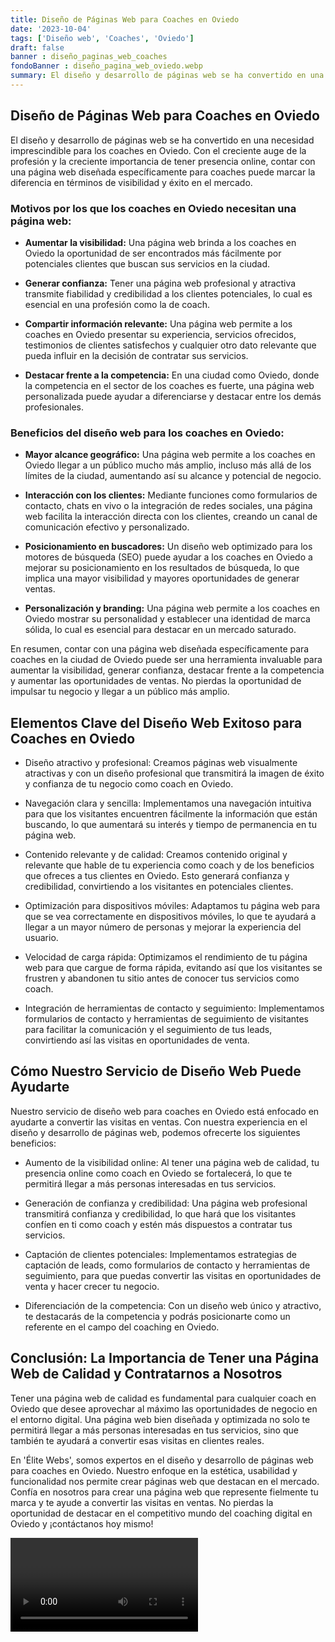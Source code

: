 ```yaml
---
title: Diseño de Páginas Web para Coaches en Oviedo
date: '2023-10-04'
tags: ['Diseño web', 'Coaches', 'Oviedo']
draft: false
banner : diseño_paginas_web_coaches
fondoBanner : diseño_pagina_web_oviedo.webp
summary: El diseño y desarrollo de páginas web se ha convertido en una necesidad imprescindible para los coaches en Oviedo. Con el creciente auge de la profesión y la creciente importancia de tener presencia online, contar con una página web diseñada específicamente para coaches puede marcar la diferencia en términos de visibilidad y éxito en el mercado.
---
```


## Diseño de Páginas Web para Coaches en Oviedo

El diseño y desarrollo de páginas web se ha convertido en una necesidad imprescindible para los coaches en Oviedo. Con el creciente auge de la profesión y la creciente importancia de tener presencia online, contar con una página web diseñada específicamente para coaches puede marcar la diferencia en términos de visibilidad y éxito en el mercado.

### Motivos por los que los coaches en Oviedo necesitan una página web:

- **Aumentar la visibilidad:** Una página web brinda a los coaches en Oviedo la oportunidad de ser encontrados más fácilmente por potenciales clientes que buscan sus servicios en la ciudad.

- **Generar confianza:** Tener una página web profesional y atractiva transmite fiabilidad y credibilidad a los clientes potenciales, lo cual es esencial en una profesión como la de coach.

- **Compartir información relevante:** Una página web permite a los coaches en Oviedo presentar su experiencia, servicios ofrecidos, testimonios de clientes satisfechos y cualquier otro dato relevante que pueda influir en la decisión de contratar sus servicios.

- **Destacar frente a la competencia:** En una ciudad como Oviedo, donde la competencia en el sector de los coaches es fuerte, una página web personalizada puede ayudar a diferenciarse y destacar entre los demás profesionales.

### Beneficios del diseño web para los coaches en Oviedo:

- **Mayor alcance geográfico:** Una página web permite a los coaches en Oviedo llegar a un público mucho más amplio, incluso más allá de los límites de la ciudad, aumentando así su alcance y potencial de negocio.

- **Interacción con los clientes:** Mediante funciones como formularios de contacto, chats en vivo o la integración de redes sociales, una página web facilita la interacción directa con los clientes, creando un canal de comunicación efectivo y personalizado.

- **Posicionamiento en buscadores:** Un diseño web optimizado para los motores de búsqueda (SEO) puede ayudar a los coaches en Oviedo a mejorar su posicionamiento en los resultados de búsqueda, lo que implica una mayor visibilidad y mayores oportunidades de generar ventas.

- **Personalización y branding:** Una página web permite a los coaches en Oviedo mostrar su personalidad y establecer una identidad de marca sólida, lo cual es esencial para destacar en un mercado saturado.

En resumen, contar con una página web diseñada específicamente para coaches en la ciudad de Oviedo puede ser una herramienta invaluable para aumentar la visibilidad, generar confianza, destacar frente a la competencia y aumentar las oportunidades de ventas. No pierdas la oportunidad de impulsar tu negocio y llegar a un público más amplio.

<GifSeo />

<Cta />

## Elementos Clave del Diseño Web Exitoso para Coaches en Oviedo

- Diseño atractivo y profesional: Creamos páginas web visualmente atractivas y con un diseño profesional que transmitirá la imagen de éxito y confianza de tu negocio como coach en Oviedo.

- Navegación clara y sencilla: Implementamos una navegación intuitiva para que los visitantes encuentren fácilmente la información que están buscando, lo que aumentará su interés y tiempo de permanencia en tu página web.

- Contenido relevante y de calidad: Creamos contenido original y relevante que hable de tu experiencia como coach y de los beneficios que ofreces a tus clientes en Oviedo. Esto generará confianza y credibilidad, convirtiendo a los visitantes en potenciales clientes.

- Optimización para dispositivos móviles: Adaptamos tu página web para que se vea correctamente en dispositivos móviles, lo que te ayudará a llegar a un mayor número de personas y mejorar la experiencia del usuario.

- Velocidad de carga rápida: Optimizamos el rendimiento de tu página web para que cargue de forma rápida, evitando así que los visitantes se frustren y abandonen tu sitio antes de conocer tus servicios como coach.

- Integración de herramientas de contacto y seguimiento: Implementamos formularios de contacto y herramientas de seguimiento de visitantes para facilitar la comunicación y el seguimiento de tus leads, convirtiendo así las visitas en oportunidades de venta.

## Cómo Nuestro Servicio de Diseño Web Puede Ayudarte

Nuestro servicio de diseño web para coaches en Oviedo está enfocado en ayudarte a convertir las visitas en ventas. Con nuestra experiencia en el diseño y desarrollo de páginas web, podemos ofrecerte los siguientes beneficios:

- Aumento de la visibilidad online: Al tener una página web de calidad, tu presencia online como coach en Oviedo se fortalecerá, lo que te permitirá llegar a más personas interesadas en tus servicios.

- Generación de confianza y credibilidad: Una página web profesional transmitirá confianza y credibilidad, lo que hará que los visitantes confíen en ti como coach y estén más dispuestos a contratar tus servicios.

- Captación de clientes potenciales: Implementamos estrategias de captación de leads, como formularios de contacto y herramientas de seguimiento, para que puedas convertir las visitas en oportunidades de venta y hacer crecer tu negocio.

- Diferenciación de la competencia: Con un diseño web único y atractivo, te destacarás de la competencia y podrás posicionarte como un referente en el campo del coaching en Oviedo.

## Conclusión: La Importancia de Tener una Página Web de Calidad y Contratarnos a Nosotros

Tener una página web de calidad es fundamental para cualquier coach en Oviedo que desee aprovechar al máximo las oportunidades de negocio en el entorno digital. Una página web bien diseñada y optimizada no solo te permitirá llegar a más personas interesadas en tus servicios, sino que también te ayudará a convertir esas visitas en clientes reales.

En 'Élite Webs', somos expertos en el diseño y desarrollo de páginas web para coaches en Oviedo. Nuestro enfoque en la estética, usabilidad y funcionalidad nos permite crear páginas web que destacan en el mercado. Confía en nosotros para crear una página web que represente fielmente tu marca y te ayude a convertir las visitas en ventas. No pierdas la oportunidad de destacar en el competitivo mundo del coaching digital en Oviedo y ¡contáctanos hoy mismo!

<Video />

<CtaBot job='Coaches' city='Oviedo'/>

<Gmaps query='Oviedo+españa+maps' />